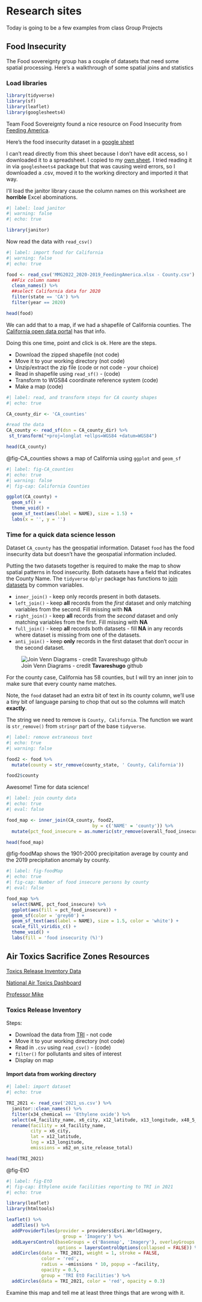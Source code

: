 # Research sites {#sec-research}

::: {.callout-note appearance="simple"}
Today is going to be a few examples from class Group Projects
:::

## Food Insecurity

The Food sovereignty group has a couple of datasets that need some spatial processing.  Here's a walkthrough of some spatial joins and statistics

### Load libraries

```r
library(tidyverse)
library(sf)
library(leaflet)
library(googlesheets4)
```

Team Food Sovereignty found a nice resource on Food Insecurity from [Feeding America](https://www.feedingamerica.org/).  

Here's the food insecurity dataset in a [google sheet](https://docs.google.com/spreadsheets/d/1OVvr9GnRItcDlrwM3JbxktHeaeLbi1nS/edit#gid=949936614)

I can't read directly from this sheet because I don't have edit access, so I downloaded it to a spreadsheet.  I copied to my [own sheet](https://docs.google.com/spreadsheets/d/1ruW9toAaXyqQ3in57b-afeIzZmiP0K85_bKL47b3dTg/edit#gid=0).  I tried reading it in via `googlesheets4` package but that was causing weird errors, so I downloaded a .csv, moved it to the working directory and imported it that way.  

I'll load the janitor library cause the column names on this worksheet are **horrible** Excel abominations.  

```r
#| label: load janitor
#| warning: false
#| echo: true

library(janitor)
```

Now read the data with `read_csv()`

```r
#| label: import food for California
#| warning: false
#| echo: true

food <- read_csv('MMG2022_2020-2019_FeedingAmerica.xlsx - County.csv')  %>% 
  ##Fix column names
  clean_names() %>% 
  ##select California data for 2020
  filter(state == 'CA') %>% 
  filter(year == 2020)

head(food)

```

We can add that to a map, if we had a shapefile of California counties. The [California open data portal](https://data.ca.gov/dataset/ca-geographic-boundaries) has that info.

Doing this one time, point and click is ok. Here are the steps.

-   Download the zipped shapefile (not code)
-   Move it to your working directory (not code)
-   Unzip/extract the zip file (code or not code - your choice)
-   Read in shapefile using `read_sf()` - (code)
-   Transform to WGS84 coordinate reference system (code)
-   Make a map (code)

```r
#| label: read, and transform steps for CA county shapes
#| echo: true

CA_county_dir <- 'CA_counties'

#read the data
CA_county <- read_sf(dsn = CA_county_dir) %>% 
 st_transform("+proj=longlat +ellps=WGS84 +datum=WGS84")

head(CA_county)

```

@fig-CA_counties shows a map of California using `ggplot` and `geom_sf`

```r
#| label: fig-CA_counties
#| echo: true
#| warning: false
#| fig-cap: California Counties

ggplot(CA_county) +
  geom_sf() +
  theme_void() + 
  geom_sf_text(aes(label = NAME), size = 1.5) +
  labs(x = '', y = '')

```

### Time for a quick data science lesson

Dataset `CA_county` has the geospatial information. Dataset `food` has the food insecurity data but doesn't have the geospatial information included.

Putting the two datasets together is required to make the map to show spatial patterns in food insecurity. Both datasets have a field that indicates the County Name. The `tidyverse` `dplyr` package has functions to [join datasets](https://dplyr.tidyverse.org/reference/mutate-joins.html) by common variables.

-   `inner_join()` - keep only records present in both datasets.
-   `left_join()` - keep **all** records from the *first* dataset and only matching variables from the second. Fill missing with **NA**
-   `right_join()` - keep **all** records from the *second* dataset and only matching variables from the first. Fill missing with **NA**
-   `full_join()` - keep **all** records both datasets - fill **NA** in any records where dataset is missing from one of the datasets.
-   `anti_join()` - keep **only** records in the first dataset that don't occur in the second dataset.

![Join Venn Diagrams - credit **Tavareshugo** github](https://tavareshugo.github.io/r-intro-tidyverse-gapminder/fig/07-dplyr_joins.svg)

For the county case, California has 58 counties, but I will try an inner join to make sure that every county name matches.

Note, the `food` dataset had an extra bit of text in its county column, we'll use a tiny bit of language parsing to chop that out so the columns will match **exactly**.

The string we need to remove is ` County, California`. The function we want is `str_remove()` from `stringr` part of the base `tidyverse`.

```r
#| label: remove extraneous text
#| echo: true
#| warning: false

food2 <- food %>% 
  mutate(county = str_remove(county_state, ' County, California'))

food2$county

```
Awesome!  Time for data science!

```r
#| label: join county data
#| echo: true
#| eval: false

food_map <- inner_join(CA_county, food2,
                                by = c('NAME' = 'county')) %>% 
  mutate(pct_food_insecure = as.numeric(str_remove(overall_food_insecurity_rate_1_year, '%')))

head(food_map)

```

@fig-foodMap shows the 1901-2000 precipitation average by county and the 2019 precipitation anomaly by county.

```r
#| label: fig-foodMap
#| echo: true
#| fig-cap: Number of food insecure persons by county
#| eval: false

food_map %>% 
  select(NAME, pct_food_insecure) %>% 
  ggplot(aes(fill = pct_food_insecure)) +
  geom_sf(color = 'grey60') + 
  geom_sf_text(aes(label = NAME), size = 1.5, color = 'white') +
  scale_fill_viridis_c() +
  theme_void() +
  labs(fill = 'food insecurity (%)')

```


## Air Toxics Sacrifice Zones Resources

[Toxics Release Inventory Data](https://www.epa.gov/toxics-release-inventory-tri-program/tri-basic-data-files-calendar-years-1987-present)

[National Air Toxics Dashboard](https://radicalresearch.shinyapps.io/ToxicsDashboard/)

[Professor Mike](https://scholar.google.com/citations?user=QcafrNIAAAAJ&hl=en)

### Toxics Release Inventory

Steps:

-   Download the data from [TRI](https://www.epa.gov/toxics-release-inventory-tri-program/tri-basic-data-files-calendar-years-1987-present) - not code
-   Move it to your working directory (not code)
-   Read in `.csv` using `read_csv()` - (code)
-   `filter()` for pollutants and sites of interest
-   Display on map

#### Import data from working directory

```r
#| label: import dataset
#| echo: true

TRI_2021 <- read_csv('2021_us.csv') %>% 
  janitor::clean_names() %>% 
  filter(x34_chemical == 'Ethylene oxide') %>% 
  select(x4_facility_name, x6_city, x12_latitude, x13_longitude, x48_5_1_fugitive_air, x49_5_2_stack_air, x62_on_site_release_total) %>% 
  rename(facility = x4_facility_name,
         city = x6_city,
         lat = x12_latitude,
         lng = x13_longitude,
         emissions = x62_on_site_release_total)

head(TRI_2021)

```

@fig-EtO

```r
#| label: fig-EtO
#| fig-cap: Ethylene oxide facilities reporting to TRI in 2021
#| echo: true

library(leaflet)
library(htmltools)

leaflet() %>% 
  addTiles() %>% 
  addProviderTiles(provider = providers$Esri.WorldImagery, 
                     group = 'Imagery') %>% 
  addLayersControl(baseGroups = c('Basemap', 'Imagery'), overlayGroups = 'TRI EtO Facilities',
                   options = layersControlOptions(collapsed = FALSE)) %>% 
  addCircles(data = TRI_2021, weight = 1, stroke = FALSE,
             color = 'red',
             radius = ~emissions * 10, popup = ~facility,
             opacity = 0.5,
             group = 'TRI EtO Facilities') %>%
  addCircles(data = TRI_2021, color = 'red', opacity = 0.3)

```

Examine this map and tell me at least three things that are wrong with it.






